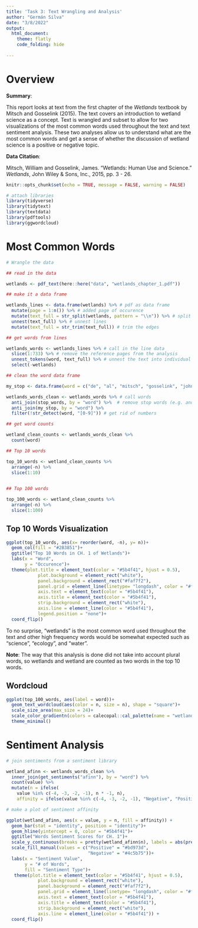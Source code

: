 ```yaml
---
title: 'Task 3: Text Wrangling and Analysis'
author: "Germán Silva"
date: "3/8/2022"
output: 
  html_document:
    theme: flatly
    code_folding: hide
    
---
```


# Overview

**Summary**:

This report looks at text from the first chapter of the _Wetlands_ textbook by Mitsch and Gosselink (2015). The text covers an introduction to wetland science as a concept. Text is wrangled and subset to allow for two visualizations of the most common words used throughout the text and text sentiment analysis. These two analyses allow us to understand what are the most common words and get a sense of whether the discussion of wetland science is a positive or negative topic. 

**Data Citation**:

Mitsch, William and Gosselink, James. "Wetlands: Human Use and Science." *Wetlands*, John Wiley & Sons, Inc., 2015, pp. 3 - 26. 

```r
knitr::opts_chunk$set(echo = TRUE, message = FALSE, warning = FALSE)

# attach libraries
library(tidyverse)
library(tidytext)
library(textdata)
library(pdftools)
library(ggwordcloud)
```

# Most Common Words {.tabset .tabset-fade .tabset-pills}

```r
# Wrangle the data

## read in the data

wetlands <- pdf_text(here::here("data", "wetlands_chapter_1.pdf"))

## make it a data frame

wetlands_lines <- data.frame(wetlands) %>% # pdf as data frame
  mutate(page = 1:n()) %>% # added page of occurence
  mutate(text_full = str_split(wetlands, pattern = "\\n")) %>% # split lines by line breaks
  unnest(text_full) %>% # unnest lines
  mutate(text_full = str_trim(text_full)) # trim the edges

## get words from lines

wetlands_words <- wetlands_lines %>% # call in the line data
  slice(1:733) %>% # remove the reference pages from the analysis
  unnest_tokens(word, text_full) %>% # unnest the text into individual words
  select(-wetlands) 

## clean the word data frame

my_stop <- data.frame(word = c("de", "al", "mitsch", "gosselink", "john", "fig", "eds", "ed", "pp", "figure", "references")) # list of words with no meaning in text such as author names, figure captions, and other similar abbreviations 

wetlands_words_clean <- wetlands_words %>% # call words
  anti_join(stop_words, by = "word") %>%  # remove stop words (e.g. and, the, a, etc.)
  anti_join(my_stop, by = "word") %>% 
  filter(!str_detect(word, "[0-9]")) # get rid of numbers 

## get word counts

wetland_clean_counts <- wetlands_words_clean %>% 
  count(word)

## Top 10 words

top_10_words <- wetland_clean_counts %>% 
  arrange(-n) %>% 
  slice(1:10)
  

## Top 100 words

top_100_words <- wetland_clean_counts %>% 
  arrange(-n) %>% 
  slice(1:100)
```

## Top 10 Words Visualization

```r
ggplot(top_10_words, aes(x= reorder(word, -n), y= n))+
  geom_col(fill = "#2B3851")+
  ggtitle("Top 10 Words in CH. 1 of Wetlands")+
  labs(x = "Word",
       y = "Occurence")+
  theme(plot.title = element_text(color = "#5b4f41", hjust = 0.5),
            plot.background = element_rect("white"),
            panel.background = element_rect("#faf7f2"),
            panel.grid = element_line(linetype= "longdash", color = "#f0ece1"),
            axis.text = element_text(color = "#5b4f41"),
            axis.title = element_text(color = "#5b4f41"),
            strip.background = element_rect("white"),
            axis.line = element_line(color = "#5b4f41"),
            legend.position = "none")+
  coord_flip()
```

To no surprise, "wetlands" is the most common word used throughout the text and other high frequency words would be somewhat expected such as "science", "ecology", and "water".

**Note**: The way that this analysis is done did not take into account plural words, so wetlands and wetland are counted as two words in the top 10 words.

## Wordcloud

```r
ggplot(top_100_words, aes(label = word))+
  geom_text_wordcloud(aes(color = n, size = n), shape = "square")+
  scale_size_area(max_size = 24)+
  scale_color_gradientn(colors = calecopal::cal_palette(name = "wetland", n= 50, type = "continuous"))+
  theme_minimal()

```

# Sentiment Analysis

```r
# join sentiments from a sentiment library

wetland_afinn <- wetlands_words_clean %>% 
  inner_join(get_sentiments("afinn"), by = "word") %>% 
  count(value) %>% 
  mutate(n = ifelse(
    value %in% c(-4, -3, -2, -1), n * -1, n),
    affinity = ifelse(value %in% c(-4, -3, -2, -1), "Negative", "Positive"))

# make a plot of sentiment affinity 

ggplot(wetland_afinn, aes(x = value, y = n, fill = affinity)) +
  geom_bar(stat = "identity", position = "identity")+
  geom_hline(yintercept = 0, color = "#5b4f41")+
  ggtitle("Words Sentiment Scores for CH. 1")+
  scale_y_continuous(breaks = pretty(wetland_afinn$n), labels = abs(pretty(wetland_afinn$n)))+
  scale_fill_manual(values = c("Positive" = "#bd973d",
                               "Negative" = "#4c5b75"))+
  labs(x = "Sentiment Value",
       y = "# of Words",
       fill = "Sentiment Type")+
   theme(plot.title = element_text(color = "#5b4f41", hjust = 0.5),
            plot.background = element_rect("white"),
            panel.background = element_rect("#faf7f2"),
            panel.grid = element_line(linetype= "longdash", color = "#f0ece1"),
            axis.text = element_text(color = "#5b4f41"),
            axis.title = element_text(color = "#5b4f41"),
            strip.background = element_rect("white"),
            axis.line = element_line(color = "#5b4f41")) +
  coord_flip()
```

